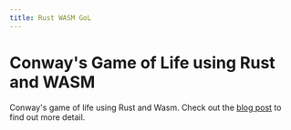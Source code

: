 ```yaml
---
title: Rust WASM GoL
---
```


<head>
    <script defer="defer" src="wasm-gol.js"></script>
</head>

# Conway's Game of Life using Rust and WASM

Conway's game of life using Rust and Wasm. Check out the [blog post](/trhallam/blog/wasm-rust-gol) to find out more detail.

<div class="container" width="100%" align-items="center" display="flex">
    <canvas id="game-of-life-canvas"></canvas>
</div>
